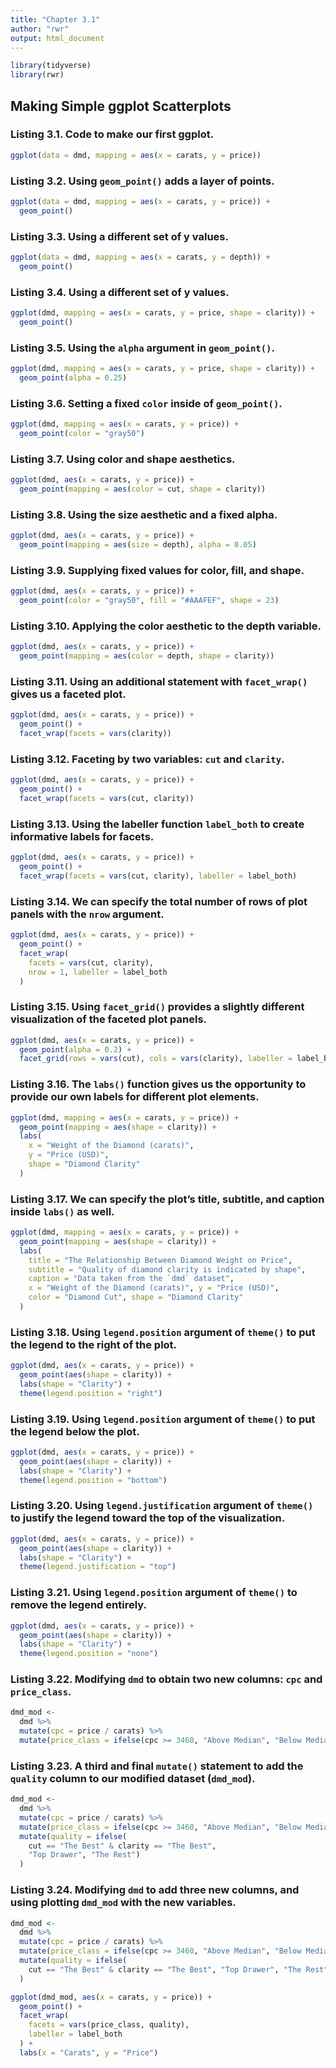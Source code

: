 ```yaml
---
title: "Chapter 3.1"
author: "rwr"
output: html_document
---
```


```r
library(tidyverse)
library(rwr)
```


## Making Simple ggplot Scatterplots

### Listing 3.1. Code to make our first ggplot.

```r
ggplot(data = dmd, mapping = aes(x = carats, y = price))
```

### Listing 3.2. Using `geom_point()` adds a layer of points.

```r
ggplot(data = dmd, mapping = aes(x = carats, y = price)) +
  geom_point()
```

### Listing 3.3. Using a different set of y values.

```r
ggplot(data = dmd, mapping = aes(x = carats, y = depth)) +
  geom_point()
```

### Listing 3.4. Using a different set of y values.

```r
ggplot(dmd, mapping = aes(x = carats, y = price, shape = clarity)) +
  geom_point()
```

### Listing 3.5. Using the `alpha` argument in `geom_point()`.

```r
ggplot(dmd, mapping = aes(x = carats, y = price, shape = clarity)) +
  geom_point(alpha = 0.25)
```

### Listing 3.6. Setting a fixed `color` inside of `geom_point()`.

```r
ggplot(dmd, mapping = aes(x = carats, y = price)) +
  geom_point(color = "gray50")
```

### Listing 3.7. Using color and shape aesthetics.

```r
ggplot(dmd, aes(x = carats, y = price)) +
  geom_point(mapping = aes(color = cut, shape = clarity))
```

### Listing 3.8. Using the size aesthetic and a fixed alpha.

```r
ggplot(dmd, aes(x = carats, y = price)) +
  geom_point(mapping = aes(size = depth), alpha = 0.05)
```

### Listing 3.9. Supplying fixed values for color, fill, and shape.

```r
ggplot(dmd, aes(x = carats, y = price)) +
  geom_point(color = "gray50", fill = "#AAAFEF", shape = 23)
```

### Listing 3.10. Applying the color aesthetic to the depth variable.

```r
ggplot(dmd, aes(x = carats, y = price)) +
  geom_point(mapping = aes(color = depth, shape = clarity))
```

### Listing 3.11. Using an additional statement with `facet_wrap()` gives us a faceted plot.

```r
ggplot(dmd, aes(x = carats, y = price)) +
  geom_point() +
  facet_wrap(facets = vars(clarity))
```

### Listing 3.12. Faceting by two variables: `cut` and `clarity`.

```r
ggplot(dmd, aes(x = carats, y = price)) +
  geom_point() +
  facet_wrap(facets = vars(cut, clarity))
```

### Listing 3.13. Using the labeller function `label_both` to create informative labels for facets.

```r
ggplot(dmd, aes(x = carats, y = price)) +
  geom_point() +
  facet_wrap(facets = vars(cut, clarity), labeller = label_both)
```

### Listing 3.14. We can specify the total number of rows of plot panels with the `nrow` argument.

```r
ggplot(dmd, aes(x = carats, y = price)) +
  geom_point() +
  facet_wrap(
    facets = vars(cut, clarity),
    nrow = 1, labeller = label_both
  )
```

### Listing 3.15. Using `facet_grid()` provides a slightly different visualization of the faceted plot panels.

```r
ggplot(dmd, aes(x = carats, y = price)) +
  geom_point(alpha = 0.2) +
  facet_grid(rows = vars(cut), cols = vars(clarity), labeller = label_both)
```


### Listing 3.16. The `labs()` function gives us the opportunity to provide our own labels for different plot elements.

```r
ggplot(dmd, mapping = aes(x = carats, y = price)) +
  geom_point(mapping = aes(shape = clarity)) +
  labs(
    x = "Weight of the Diamond (carats)",
    y = "Price (USD)",
    shape = "Diamond Clarity"
  )
```

### Listing 3.17. We can specify the plot’s title, subtitle, and caption inside `labs()` as well.

```r
ggplot(dmd, mapping = aes(x = carats, y = price)) +
  geom_point(mapping = aes(shape = clarity)) +
  labs(
    title = "The Relationship Between Diamond Weight on Price",
    subtitle = "Quality of diamond clarity is indicated by shape",
    caption = "Data taken from the `dmd` dataset",
    x = "Weight of the Diamond (carats)", y = "Price (USD)",
    color = "Diamond Cut", shape = "Diamond Clarity"
  )
```

### Listing 3.18. Using `legend.position` argument of `theme()` to put the legend to the right of the plot.

```r
ggplot(dmd, aes(x = carats, y = price)) +
  geom_point(aes(shape = clarity)) +
  labs(shape = "Clarity") +
  theme(legend.position = "right")
```

### Listing 3.19. Using `legend.position` argument of `theme()` to put the legend below the plot.

```r
ggplot(dmd, aes(x = carats, y = price)) +
  geom_point(aes(shape = clarity)) +
  labs(shape = "Clarity") +
  theme(legend.position = "bottom")
```

### Listing 3.20. Using `legend.justification` argument of `theme()` to justify the legend toward the top of the visualization.

```r
ggplot(dmd, aes(x = carats, y = price)) +
  geom_point(aes(shape = clarity)) +
  labs(shape = "Clarity") +
  theme(legend.justification = "top")
```

### Listing 3.21. Using `legend.position` argument of `theme()` to remove the legend entirely.

```r
ggplot(dmd, aes(x = carats, y = price)) +
  geom_point(aes(shape = clarity)) +
  labs(shape = "Clarity") +
  theme(legend.position = "none")
```

### Listing 3.22. Modifying `dmd` to obtain two new columns: `cpc` and `price_class`.

```r
dmd_mod <- 
  dmd %>%
  mutate(cpc = price / carats) %>%
  mutate(price_class = ifelse(cpc >= 3460, "Above Median", "Below Median"))
```

### Listing 3.23. A third and final `mutate()` statement to add the `quality` column to our modified dataset (`dmd_mod`).

```r
dmd_mod <- 
  dmd %>%
  mutate(cpc = price / carats) %>%
  mutate(price_class = ifelse(cpc >= 3460, "Above Median", "Below Median")) %>%
  mutate(quality = ifelse(
    cut == "The Best" & clarity == "The Best",
    "Top Drawer", "The Rest")
  )
```

### Listing 3.24. Modifying `dmd` to add three new columns, and using plotting `dmd_mod` with the new variables.

```r
dmd_mod <-
  dmd %>%
  mutate(cpc = price / carats) %>%
  mutate(price_class = ifelse(cpc >= 3460, "Above Median", "Below Median")) %>%
  mutate(quality = ifelse(
    cut == "The Best" & clarity == "The Best", "Top Drawer", "The Rest")
  )

ggplot(dmd_mod, aes(x = carats, y = price)) +
  geom_point() +
  facet_wrap(
    facets = vars(price_class, quality),
    labeller = label_both
  ) +
  labs(x = "Carats", y = "Price")
```

